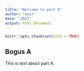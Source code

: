 ```yaml
---
title: "Welcome to part A"
author: "test"
date: "2023"
output: html_document
---
```


```r
knitr::opts_chunk$set(echo = TRUE)
```

## Bogus A

This is text about part A.